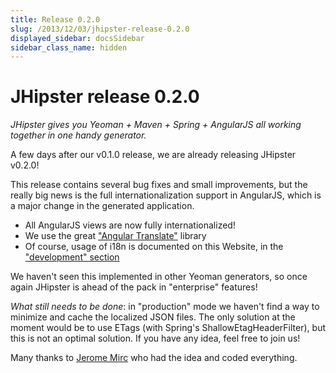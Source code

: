 ```yaml
---
title: Release 0.2.0
slug: /2013/12/03/jhipster-release-0.2.0
displayed_sidebar: docsSidebar
sidebar_class_name: hidden
---
```


JHipster release 0.2.0
==================

*JHipster gives you Yeoman + Maven + Spring + AngularJS all working together in one handy generator.*

A few days after our v0.1.0 release, we are already releasing JHipster v0.2.0!

This release contains several bug fixes and small improvements, but the really big news is the full internationalization support in AngularJS, which is a major change in the generated application.

- All AngularJS views are now fully internationalized!
- We use the great ["Angular Translate"](https://github.com/PascalPrecht/angular-translate) library
- Of course, usage of i18n is documented on this Website, in the ["development" section](/development/)

We haven't seen this implemented in other Yeoman generators, so once again JHipster is ahead of the pack in "enterprise" features!

*What still needs to be done*: in "production" mode we haven't find a way to minimize and cache the localized JSON files. The only solution at the moment would be to use ETags (with Spring's ShallowEtagHeaderFilter), but this is not an optimal solution. If you have any idea, feel free to join us!

Many thanks to [Jerome Mirc](https://twitter.com/JeromeMirc) who had the idea and coded everything.
